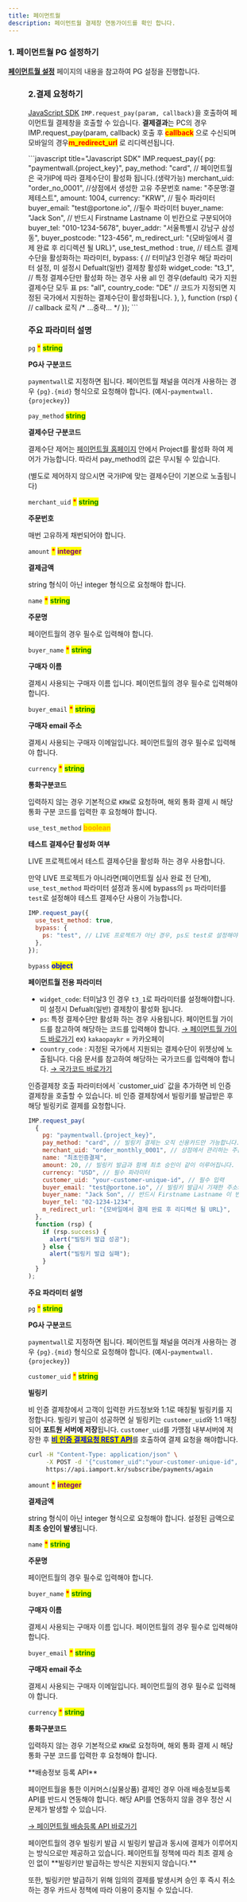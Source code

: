 ```yaml
---
title: 페이먼트월
description: 페이먼트월 결제창 연동가이드를 확인 합니다.
---
```



### 1. 페이먼트월 PG 설정하기

[**페이먼트월 설정**](../../ready/2-pg/payment-gateway/paymentwall) 페이지의 내용을 참고하여 PG 설정을 진행합니다.

<Figure src="/gitbook-assets/ko/Paymentwall_logo_dark_latest.jpeg" />

### 2.결제 요청하기

[JavaScript SDK](../../sdk/javascript-sdk-old/readme) `IMP.request_pay(param, callback)`을 호출하여 페이먼트월 결제창을 호출할 수 있습니다.
**결제결과**는 PC의 경우 IMP.request_pay(param, callback) 호출 후 <mark style="color:red;">**callback**</mark> 으로 수신되며 모바일의 경우<mark style="color:red;">**m_redirect_url**</mark> 로 리디렉션됩니다.

<Tabs>
<Tab title="인증결제창 요청">
```javascript title="Javascript SDK"
IMP.request_pay({
  pg: "paymentwall.{project_key}",
  pay_method: "card", // 페이먼트월은 국가IP에 따라 결제수단이 활성화 됩니다.(생략가능)
  merchant_uid: "order_no_0001", //상점에서 생성한 고유 주문번호
  name: "주문명:결제테스트",
  amount: 1004,
  currency: "KRW", // 필수 파라미터
  buyer_email: "test@portone.io", //필수 파라미터 
  buyer_name: "Jack Son", // 반드시 Firstname Lastname 이 빈칸으로 구분되어야 
  buyer_tel: "010-1234-5678",
  buyer_addr: "서울특별시 강남구 삼성동",
  buyer_postcode: "123-456",
  m_redirect_url: "{모바일에서 결제 완료 후 리디렉션 될 URL}",
  use_test_method : true, // 테스트 결제 수단을 활성화하는 파라미터,
  bypass: {
    // 터미날3 인경우 해당 파라미터 설정, 미 설정시 Defualt(일반) 결제창 활성화
    widget_code: "t3_1",
    // 특정 결제수단만 활성화 하는 경우 사용 all 인 경우(default) 국가 지원 결제수단 모두 표
    ps: "all",
    country_code: "DE" // 코드가 지정되면 지정된 국가에서 지원하는 결제수단이 활성화됩니다.
  },
}, function (rsp) { // callback 로직
  /* ...중략... */
});
```

### **주요 파라미터 설명**

`pg` <mark style="color:red;">\*</mark> <mark style="color:green;">**string**</mark>

**PG사 구분코드**

`paymentwall`로 지정하면 됩니다. 페이먼트월 채널을 여러개 사용하는 경우 `{pg}.{mid}` 형식으로 요청해야 합니다. (예시-`paymentwall.{projeckey}`)

`pay_method` <mark style="color:green;">**string**</mark>

**결제수단 구분코드**

결제수단 제어는 [페이먼트월 홈페이지](https://api.paymentwall.com/) 안에서 Project를 활성화 하여 제어가 가능합니다. 따라서 pay_method의 값은 무시될 수 있습니다.

(별도로 제어하지 않으시면 국가IP에 맞는 결제수단이 기본으로 노출됩니다)

`merchant_uid` <mark style="color:red;">**\***</mark> <mark style="color:green;">**string**</mark>

**주문번호**

매번 고유하게 채번되어야 합니다.

`amount` <mark style="color:red;">**\***</mark> <mark style="color:purple;">**integer**</mark>

**결제금액**

string 형식이 아닌 integer 형식으로 요청해야 합니다.

`name` <mark style="color:red;">**\***</mark> <mark style="color:green;">**string**</mark>

**주문명**

페이먼트월의 경우 필수로 입력해야 합니다.

`buyer_name` <mark style="color:red;">**\***</mark> <mark style="color:green;">**string**</mark>

**구매자 이름**

결제시 사용되는 구매자 이름 입니다. 페이먼트월의 경우 필수로 입력해야 합니다.

`buyer_email` <mark style="color:red;">**\***</mark> <mark style="color:green;">**string**</mark>

**구매자 email 주소**

결제시 사용되는 구매자 이메일입니다. 페이먼트월의 경우 필수로 입력해야 합니다.

`currency` <mark style="color:red;">**\***</mark> <mark style="color:green;">**string**</mark>

**통화구분코드**

입력하지 않는 경우 기본적으로 `KRW`로 요청하며, 해외 통화 결제 시 해당 통화 구분 코드를 입력한 후 요청해야 합니다.

`use_test_method` <mark style="color:orange;">**boolean**</mark>

**테스트 결제수단 활성화 여부**

LIVE 프로젝트에서 테스트 결제수단을 활성화 하는 경우 사용합니다.

만약 LIVE 프로젝트가 아니라면(페이먼트월 심사 완료 전 단계), `use_test_method` 파라미터 설정과 동시에 bypass의 `ps` 파라미터를 `test`로 설정해야 테스트 결제수단 사용이 가능합니다.

```javascript title="Javascript SDK"
IMP.request_pay({
  use_test_method: true,
  bypass: {
    ps: "test", // LIVE 프로젝트가 아닌 경우, ps도 test로 설정해야만 테스트 결제수단이 활성화됩니다.
  },
});
```

`bypass` <mark style="color:blue;">**object**</mark>

**페이먼트월 전용 파라미터**

- `widget_code`: 터미날3 인 경우 `t3_1`로 파라미터를 설정해야합니다. 미 설정시 Defualt(일반) 결제창이 활성화 됩니다.
- `ps`: 특정 결제수단만 활성화 하는 경우 사용됩니다. 페이먼트월 가이드를 참고하여 해당하는 코드를 입력해야 합니다. [ → 페이먼트월 가이드 바로가기](https://docs.paymentwall.com/reference/payment-system-shortcodes) ex) `kakaopaykr` = 카카오페이
- `country_code` : 지정된 국가에서 지원되는 결제수단이 위젯상에 노출됩니다. 다음 문서를 참고하여 해당하는 국가코드를 입력해야 합니다. [ → 국가코드 바로가기](https://en.wikipedia.org/wiki/ISO_3166-1_alpha-2)

</Tab>

<Tab title="비 인증 결제">
인증결제창 호출 파라미터에서 `customer_uid` 값을 추가하면 비 인증 결제창을 호출할 수 있습니다.
비 인증 결제창에서 빌링키를 발급받은 후 해당 빌링키로 결제를 요청합니다.

```javascript title="Javascript SDK"
IMP.request_pay(
  {
    pg: "paymentwall.{project_key}",
    pay_method: "card", // 빌링키 결제는 오직 신용카드만 가능합니다.
    merchant_uid: "order_monthly_0001", // 상점에서 관리하는 주문 번호
    name: "최초인증결제",
    amount: 20, // 빌링키 발급과 함께 최초 승인이 같이 이루어집니다.
    currency: "USD", // 필수 파라미터
    customer_uid: "your-customer-unique-id", // 필수 입력
    buyer_email: "test@portone.io", // 빌링키 발급시 기재한 주소와 빌링키 결제할때 기재한 주소가 동일해야 합니다.
    buyer_name: "Jack Son", // 반드시 Firstname Lastname 이 빈칸으로 구분되어야 합니다.
    buyer_tel: "02-1234-1234",
    m_redirect_url: "{모바일에서 결제 완료 후 리디렉션 될 URL}",
  },
  function (rsp) {
    if (rsp.success) {
      alert("빌링키 발급 성공");
    } else {
      alert("빌링키 발급 실패");
    }
  }
);
```

**주요 파라미터 설명**

`pg` <mark style="color:red;">\*</mark> <mark style="color:green;">**string**</mark>

**PG사 구분코드**

`paymentwall`로 지정하면 됩니다. 페이먼트월 채널을 여러개 사용하는 경우 `{pg}.{mid}` 형식으로 요청해야 합니다. (예시-`paymentwall.{projeckey}`)

`customer_uid` <mark style="color:red;">\*</mark> <mark style="color:green;">**string**</mark>

**빌링키**

비 인증 결제창에서 고객이 입력한 카드정보와 1:1로 매칭될 빌링키를 지정합니다.
빌링키 발급이 성공하면 실 빌링키는 `customer_uid`와 1:1 매칭되어 **포트원 서버에 저장**됩니다.
`customer_uid`를 가맹점 내부서버에 저장한 후 [<mark style="color:blue;">**비 인증 결제요청 REST API**</mark>](../../api/api-4/api)를 호출하여 결제 요청을 해야합니다.

```sh title="server-side"
curl -H "Content-Type: application/json" \
     -X POST -d '{"customer_uid":"your-customer-unique-id", "merchant_uid":"order_id_8237352", "amount":3000}' \
     https://api.iamport.kr/subscribe/payments/again
```

`amount` <mark style="color:red;">**\***</mark> <mark style="color:purple;">**integer**</mark>

**결제금액**

string 형식이 아닌 integer 형식으로 요청해야 합니다.
설정된 금액으로 **최초 승인이 발생**됩니다.

`name` <mark style="color:red;">**\***</mark> <mark style="color:green;">**string**</mark>

**주문명**

페이먼트월의 경우 필수로 입력해야 합니다.

`buyer_name` <mark style="color:red;">**\***</mark> <mark style="color:green;">**string**</mark>

**구매자 이름**

결제시 사용되는 구매자 이름 입니다. 페이먼트월의 경우 필수로 입력해야 합니다.

`buyer_email` <mark style="color:red;">**\***</mark> <mark style="color:green;">**string**</mark>

**구매자 email 주소**

결제시 사용되는 구매자 이메일입니다. 페이먼트월의 경우 필수로 입력해야 합니다.

`currency` <mark style="color:red;">**\***</mark> <mark style="color:green;">**string**</mark>

**통화구분코드**

입력하지 않는 경우 기본적으로 `KRW`로 요청하며, 해외 통화 결제 시 해당 통화 구분 코드를 입력한 후 요청해야 합니다.

</Tab>
</Tabs>

<Hint style="danger">
**배송정보 등록 API**

페이먼트월을 통한 이커머스(실물상품) 결제인 경우 아래 배송정보등록 API를 반드시 연동해야 합니다. 해당 API를 연동하지 않을 경우 정산 시 문제가 발생할 수 있습니다.

[ → 페이먼트월 배송등록 API 바로가기](https://developers.portone.io/api/rest-v1/pg.paymentwall)

</Hint>

<Hint style="danger">
페이먼트월의 경우 빌링키 발급 시 빌링키 발급과 동시에 결제가 이루어지는 방식으로만 제공하고 있습니다.
페이먼트월 정책에 따라 최초 결제 승인 없이 **빌링키만 발급하는 방식은 지원되지 않습니다.**

또한, 빌링키만 발급하기 위해 임의의 결제를 발생시켜 승인 후 즉시 취소하는 경우 카드사 정책에 따라 이용이 중지될 수 있습니다.

</Hint>
